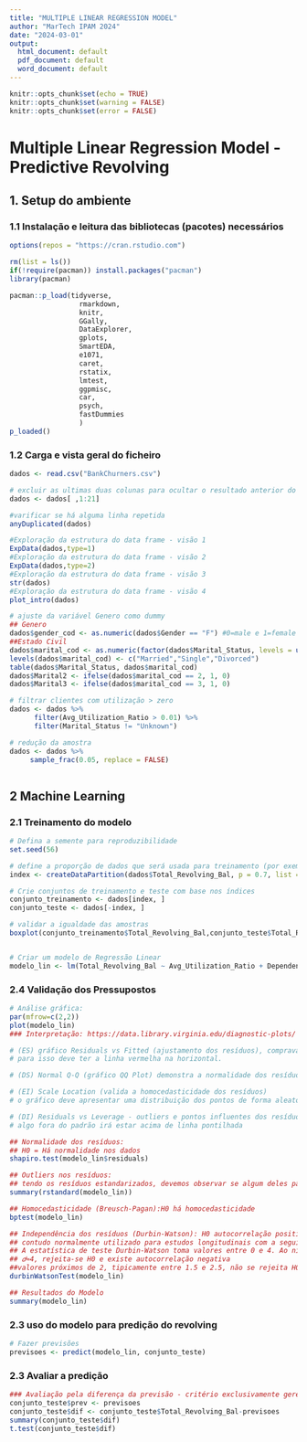 ---
title: "MULTIPLE LINEAR REGRESSION MODEL"
author: "MarTech IPAM 2024"
date: "2024-03-01"
output:
  html_document: default
  pdf_document: default
  word_document: default
---

```{r setup, }
knitr::opts_chunk$set(echo = TRUE)
knitr::opts_chunk$set(warning = FALSE)
knitr::opts_chunk$set(error = FALSE)


```

# Multiple Linear Regression Model - Predictive Revolving  

## 1. Setup do ambiente

### 1.1 Instalação e leitura das bibliotecas (pacotes) necessários
```{r}

options(repos = "https://cran.rstudio.com")

rm(list = ls())
if(!require(pacman)) install.packages("pacman")
library(pacman)

pacman::p_load(tidyverse,
                 rmarkdown, 
                 knitr, 
                 GGally, 
                 DataExplorer,
                 gplots,
                 SmartEDA,
                 e1071,
                 caret,
                 rstatix,
                 lmtest,
                 ggpmisc,
                 car,
                 psych,
                 fastDummies
                 )
p_loaded()

```

### 1.2 Carga e vista geral do ficheiro

```{r}


dados <- read.csv("BankChurners.csv")

# excluir as ultimas duas colunas para ocultar o resultado anterior do projeto
dados <- dados[ ,1:21] 

#varificar se há alguma linha repetida
anyDuplicated(dados)

#Exploração da estrutura do data frame - visão 1
ExpData(dados,type=1) 
#Exploração da estrutura do data frame - visão 2
ExpData(dados,type=2) 
#Exploração da estrutura do data frame - visão 3
str(dados) 
#Exploração da estrutura do data frame - visão 4
plot_intro(dados)

# ajuste da variável Genero como dummy
## Genero
dados$gender_cod <- as.numeric(dados$Gender == "F") #0=male e 1=female
##Estado Civil
dados$marital_cod <- as.numeric(factor(dados$Marital_Status, levels = unique(dados$Marital_Status)))
levels(dados$marital_cod) <- c("Married","Single","Divorced")
table(dados$Marital_Status, dados$marital_cod)
dados$Marital2 <- ifelse(dados$marital_cod == 2, 1, 0)
dados$Marital3 <- ifelse(dados$marital_cod == 3, 1, 0)

# filtrar clientes com utilização > zero
dados <- dados %>%
      filter(Avg_Utilization_Ratio > 0.01) %>%
      filter(Marital_Status != "Unknown")

# redução da amostra 
dados <- dados %>% 
     sample_frac(0.05, replace = FALSE)



```

## 2 Machine Learning

### 2.1 Treinamento do modelo
```{r}
# Defina a semente para reproduzibilidade
set.seed(56)

# define a proporção de dados que será usada para treinamento (por exemplo, 0.7 para 70%)
index <- createDataPartition(dados$Total_Revolving_Bal, p = 0.7, list = FALSE)

# Crie conjuntos de treinamento e teste com base nos índices
conjunto_treinamento <- dados[index, ]
conjunto_teste <- dados[-index, ]

# validar a igualdade das amostras
boxplot(conjunto_treinamento$Total_Revolving_Bal,conjunto_teste$Total_Revolving_Bal)


# Criar um modelo de Regressão Linear
modelo_lin <- lm(Total_Revolving_Bal ~ Avg_Utilization_Ratio + Dependent_count , conjunto_treinamento)


```

### 2.4 Validação dos Pressupostos
```{r}
# Análise gráfica:
par(mfrow=c(2,2))
plot(modelo_lin)
### Interpretação: https://data.library.virginia.edu/diagnostic-plots/

# (ES) gráfico Residuals vs Fitted (ajustamento dos resíduos), comprava a linearidade dos resíduos, 
# para isso deve ter a linha vermelha na horizontal.

# (DS) Normal Q-Q (gráfico QQ Plot) demonstra a normalidade dos resíduos, deve ser apoiado pelo teste de Shapiro Wilk

# (EI) Scale Location (valida a homocedasticidade dos resíduos)
# o gráfico deve apresentar uma distribuição dos pontos de forma aleatória

# (DI) Residuals vs Leverage - outliers e pontos influentes dos resíduos
# algo fora do padrão irá estar acima de linha pontilhada

## Normalidade dos resíduos:
## H0 = Há normalidade nos dados
shapiro.test(modelo_lin$residuals)

## Outliers nos resíduos:
## tendo os resíduos estandarizados, devemos observar se algum deles passa do valor 3
summary(rstandard(modelo_lin))

## Homocedasticidade (Breusch-Pagan):H0 há homocedasticidade
bptest(modelo_lin)

## Independência dos resíduos (Durbin-Watson): H0 autocorrelação positiva
## contudo normalmente utilizado para estudos longitudinais com a seguinte leitura
## A estatística de teste Durbin-Watson toma valores entre 0 e 4. Ao nível de significância  de 5%: ## 𝑑≈0, rejeita-se H0 e existe autocorrelação positiva
## 𝑑≈4, rejeita-se H0 e existe autocorrelação negativa
##valores próximos de 2, tipicamente entre 1.5 e 2.5, não se rejeita H0, assumindo-se a independência
durbinWatsonTest(modelo_lin)

## Resultados do Modelo
summary(modelo_lin)

```


### 2.3 uso do modelo para predição do revolving
```{r}
# Fazer previsões
previsoes <- predict(modelo_lin, conjunto_teste)


```

### 2.3 Avaliar a predição
```{r}
### Avaliação pela diferença da previsão - critério exclusivamente gerencial!!!
conjunto_teste$prev <- previsoes
conjunto_teste$dif <- conjunto_teste$Total_Revolving_Bal-previsoes
summary(conjunto_teste$dif)
t.test(conjunto_teste$dif)
```

